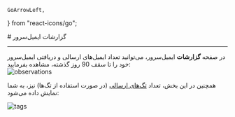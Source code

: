     GoArrowLeft,
} from "react-icons/go";


<Layout>
<Head>
<title>مستندات مربوط به گزارشات ایمیل سرور - لیارا</title>
</Head>
# گزارشات ایمیل‌سرور

<hr className="mb-2" />
در صفحه <b>گزارشات</b> ایمیل‌سرور، می‌توانید تعداد ایمیل‌های ارسالی و دریافتی ایمیل‌سرور خود را تا سقف 90 روز گذشته، مشاهده بفرمایید:

<div className="h-4" />
<img src="https://files.liara.ir/liara/docs/email-server-observations.png" alt="observations"/>
<div className="h-4" />

همچنین در این بخش، تعداد <a href="/email-server/how-tos/use-tags" className="text-[#2196f3] ">تگ‌های ارسالی</a> (در صورت استفاده از تگ‌ها) نیز، به شما نمایش داده می‌شود: 
<div className="h-4" />
<img src="https://files.liara.ir/liara/docs/tags-observations.png" alt="tags"/>
<div className="h-4" />


</Layout>